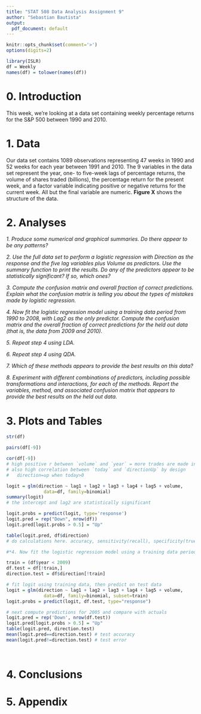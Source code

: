 ---
title: "STAT 508 Data Analysis Assignment 9"
author: "Sebastian Bautista"
output:
  pdf_document: default
---

```{r setup, include=FALSE}
knitr::opts_chunk$set(comment='>')
options(digits=2)

library(ISLR)
df = Weekly
names(df) = tolower(names(df))
```

# 0. Introduction

This week, we're looking at a data set containing weekly percentage returns for the S&P 500 between 1990 and 2010. 

# 1. Data

Our data set contains 1089 observations representing 47 weeks in 1990 and 52 weeks for each year between 1991 and 2010. The 9 variables in the data set represent the year, one- to five-week lags of percentage returns, the volume of shares traded (billions), the percentage return for the  present week, and a factor variable indicating positive or negative returns for the current week. All but the final variable are numeric. **Figure X** shows the structure of the data.

# 2. Analyses

*1. Produce some numerical and graphical summaries. Do there appear to be any patterns?*

*2. Use the full data set to perform a logistic regression with Direction as the response and the five lag variables plus Volume as predictors. Use the summary function to print the results. Do any of the predictors appear to be statistically significant? If so, which ones?*

*3. Compute the confusion matrix and overall fraction of correct predictions. Explain what the confusion matrix is telling you about the types of mistakes made by logistic regression.*

*4. Now fit the logistic regression model using a training data period from 1990 to 2008, with Lag2 as the only predictor. Compute the confusion matrix and the overall fraction of correct predictions for the held out data (that is, the data from 2009 and 2010).*

*5. Repeat step 4 using LDA.*

*6. Repeat step 4 using QDA.*

*7. Which of these methods appears to provide the best results on this data?*

*8. Experiment with different combinations of predictors, including possible transformations and interactions, for each of the methods. Report the variables, method, and associated confusion matrix that appears to provide the best results on the held out data.*

# 3. Plots and Tables

```{r}
str(df)
```
\begin{center}\textbf{Figure X - Structure of Weekly data set}\end{center}
\hrulefill

```{r}
pairs(df[-9])
```
\begin{center}\textbf{Figure X - Pairwise correlation plots}\end{center}
\hrulefill

```{r}
cor(df[-9])
# high positive r between `volume` and `year` = more trades are made in later years
# also high correlation between `today` and `directionUp` by design
#   direction=up when today>0
```
\begin{center}\textbf{Figure X - Correlation matrix}\end{center}
\hrulefill

```{r}
logit = glm(direction ~ lag1 + lag2 + lag3 + lag4 + lag5 + volume,
              data=df, family=binomial)
summary(logit)
# the intercept and lag2 are statistically significant
```
\begin{center}\textbf{Figure X - Logistic regression}\end{center}
\hrulefill

```{r}
logit.probs = predict(logit, type='response')
logit.pred = rep("Down", nrow(df))
logit.pred[logit.probs > 0.5] = "Up"

table(logit.pred, df$direction)
# do calculations here. accuracy, sensitivity(recall), specificity(true negative rate), precision(positive predictive value)
```
\begin{center}\textbf{Figure X - Confusion matrix}\end{center}
\hrulefill

```{r}
#*4. Now fit the logistic regression model using a training data period from 1990 to 2008, with Lag2 as the only predictor. Compute the confusion matrix and the overall fraction of correct predictions for the held out data (that is, the data from 2009 and 2010).*

train = (df$year < 2009)
df.test = df[!train,]
direction.test = df$direction[!train]

# fit logit using training data, then predict on test data
logit = glm(direction ~ lag1 + lag2 + lag3 + lag4 + lag5 + volume,
              data=df, family=binomial, subset=train)
logit.probs = predict(logit, df.test, type="response")

# next compute predictions for 2005 and compare with actuals
logit.pred = rep('Down', nrow(df.test))
logit.pred[logit.probs > 0.5] = "Up"
table(logit.pred, direction.test)
mean(logit.pred==direction.test) # test accuracy
mean(logit.pred!=direction.test) # test error
```
\begin{center}\textbf{Figure X}\end{center}
\hrulefill

```{r}

```
\begin{center}\textbf{Figure X}\end{center}
\hrulefill

```{r}

```
\begin{center}\textbf{Figure X}\end{center}
\hrulefill

# 4. Conclusions

# 5. Appendix

```{r ref.label=knitr::all_labels(), echo=T, eval=F}
```
